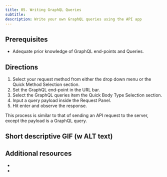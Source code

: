 ```yaml
---
title: 05. Writing GraphQL Queries
subtitle:
description: Write your own GraphQL queries using the API app
---
```


## Prerequisites

-  Adequate prior knowledge of GraphQL end-points and Queries.

## Directions

1. Select your request method from either the drop down menu or the Quick Method Selection section.
2. Set the GraphQL end-point in the URL bar.
3. Select the GraphQL queries item the Quick Body Type Selection section.
4. Input a query payload inside the Request Panel.
5. Hit enter and observe the response.

This process is similar to that of sending an API request to the server, except the payload is a GraphQL query.

## Short descriptive GIF (w ALT text)

## Additional resources
-
-
